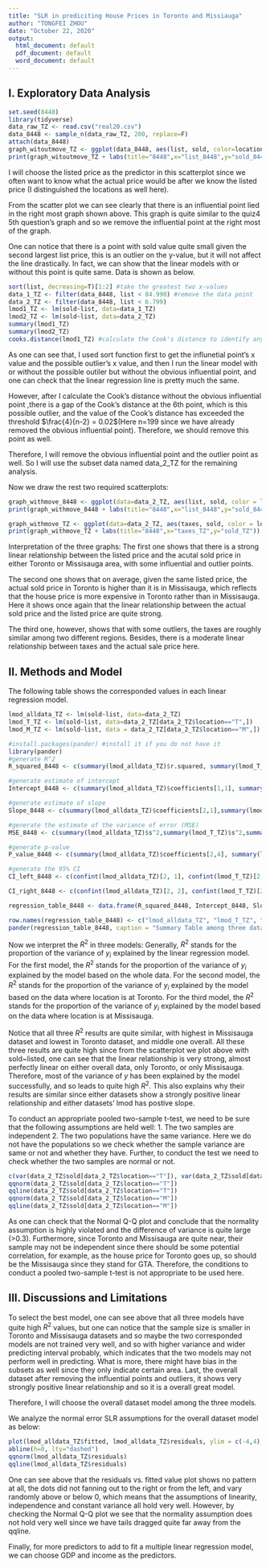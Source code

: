 ---
title: "SLR in prediciting House Prices in Toronto and Missiauga"
author: "TONGFEI ZHOU"
date: "October 22, 2020"
output:
  html_document: default
  pdf_document: default
  word_document: default
---

## I. Exploratory Data Analysis
```{r, echo=FALSE, message=FALSE, warning=FALSE}
set.seed(8448)
library(tidyverse)
data_raw_TZ <- read.csv("real20.csv")
data_8448 <- sample_n(data_raw_TZ, 200, replace=F)
attach(data_8448)
graph_witoutmove_TZ <- ggplot(data_8448, aes(list, sold, color=location)) + geom_point()
print(graph_witoutmove_TZ + labs(title="8448",x="list_8448",y="sold_8448"))
```

I will choose the listed price as the predictor in this scatterplot since we often want to know what the actual price would be after we know the listed price (I distinguished the locations as well here). 

From the scatter plot we can see clearly that there is an influential point lied in the right most graph shown above. This graph is quite similar to the quiz4 5th question's graph and so we remove the influential point at the right most of the graph. 


One can notice that there is a point with sold value quite small given the second largest list price, this is an outlier on the y-value, but it will not affect the line drastically. In fact, we can show that the linear models with or without this point is quite same. Data is shown as below.

```{r, echo=FALSE}
sort(list, decreasing=T)[1:2] #take the greatest two x-values
data_1_TZ <- filter(data_8448, list < 84.990) #remove the data point
data_2_TZ <- filter(data_8448, list < 6.799)
lmod1_TZ <- lm(sold~list, data=data_1_TZ)
lmod2_TZ <- lm(sold~list, data=data_2_TZ)
summary(lmod1_TZ)
summary(lmod2_TZ)
cooks.distance(lmod1_TZ) #calculate the Cook's distance to identify any potential influential, leverage or noteworthy points.
```

As one can see that, I used sort function first to get the influnetial point's x value and the possible outlier's x value, and then I run the linear model with or without the possible outiler but without the obvious influential point, and one can check that the linear regression line is pretty much the same. 

However, after I calculate the Cook's distance without the obvious influential point ,there is a gap of the Cook's distance at the 6th point, which is this possible outlier, and the value of the Cook's distance has exceeded the threshold $\frac{4}{n-2} = 0.02$(Here n=199 since we have already removed the obvious influential point). Therefore, we should remove this point as well.

Therefore, I will remove the obvious influential point and the outlier point as well. So I will use the subset data named data_2_TZ for the remaining analysis. 

Now we draw the rest two required scatterplots:

```{r, echo=FALSE, warning=FALSE}
graph_withmove_8448 <- ggplot(data=data_2_TZ, aes(list, sold, color = location)) + geom_point()
print(graph_withmove_8448 + labs(title="8448",x="list_8448",y="sold_8448"))

graph_withmove_TZ <- ggplot(data=data_2_TZ, aes(taxes, sold, color = location)) + geom_point()
print(graph_withmove_TZ + labs(title="8448",x="taxes_TZ",y="sold_TZ"))
```

Interpretation of the three graphs:
The first one shows that there is a strong linear relationship between the listed price and the acutal sold price in either Toronto or Missisauga area, with some influential and outlier points.

The second one shows that on average, given the same listed price, the actual sold price in Toronto is higher than it is in Missisauga, which reflects that the house price is more expensive in Toronto rather than in Missisauga. Here it shows once again that the linear relationship between the actual sold price and the listed price are quite strong.

The third one, however, shows that with some outliers, the taxes are roughly similar among two different regions. Besides, there is a moderate linear relationship between taxes and the actual sale price here.

## II. Methods and Model
The following table shows the corresponded values in each linear regression model.

```{r, echo=FALSE}
lmod_alldata_TZ <- lm(sold~list, data=data_2_TZ)
lmod_T_TZ <- lm(sold~list, data=data_2_TZ[data_2_TZ$location=="T",])
lmod_M_TZ <- lm(sold~list, data = data_2_TZ[data_2_TZ$location=="M",])
```

```{r, echo=FALSE, message=FALSE, warning=FALSE}
#install.packages(pander) #install it if you do not have it
library(pander)
#generate R^2
R_squared_8448 <- c(summary(lmod_alldata_TZ)$r.squared, summary(lmod_T_TZ)$r.squared, summary(lmod_M_TZ)$r.squared)

#generate estimate of intercept
Intercept_8448 <- c(summary(lmod_alldata_TZ)$coefficients[1,1], summary(lmod_T_TZ)$coefficients[1,1],summary(lmod_M_TZ)$coefficients[1,1])

#generate estimate of slope
Slope_8448 <- c(summary(lmod_alldata_TZ)$coefficients[2,1],summary(lmod_T_TZ)$coefficients[2,1],summary(lmod_M_TZ)$coefficients[2,1])

#generate the estimate of the variance of error (MSE)
MSE_8448 <- c(summary(lmod_alldata_TZ)$s^2,summary(lmod_T_TZ)$s^2,summary(lmod_M_TZ)$s^2)

#generate p-value
P_value_8448 <- c(summary(lmod_alldata_TZ)$coefficients[2,4], summary(lmod_T_TZ)$coefficients[2,4],summary(lmod_M_TZ)$coefficients[2,4])

#generate the 95% CI
CI_left_8448 <- c(confint(lmod_alldata_TZ)[2, 1], confint(lmod_T_TZ)[2, 1], confint(lmod_M_TZ)[2, 1])

CI_right_8448 <- c(confint(lmod_alldata_TZ)[2, 2], confint(lmod_T_TZ)[2, 2], confint(lmod_M_TZ)[2, 2])

regression_table_8448 <- data.frame(R_squared_8448, Intercept_8448, Slope_8448, MSE_8448, P_value_8448, CI_left_8448, CI_right_8448)

row.names(regression_table_8448) <- c("lmod_alldata_TZ", "lmod_T_TZ", "lmod_M_TZ")
pander(regression_table_8448, caption = "Summary Table among three data sets")
```


Now we interpret the $R^2$ in three models:
Generally, $R^2$ stands for the proportion of the variance of $y_i$ explained by the linear regression model.
For the first model, the $R^2$ stands for the proportion of the variance of $y_i$ explained by the model based on the whole data.
For the second model, the $R^2$ stands for the proportion of the variance of $y_i$ explained by the model based on the data where location is at Toronto.
For the third model, the $R^2$ stands for the proportion of the variance of $y_i$ explained by the model based on the data where location is at Missisauga.

Notice that all three $R^2$ results are quite similar, with highest in Missisauga dataset and lowest in Toronto dataset, and middle one overall. All these three results are quite high since from the scatterplot we plot above with sold~listed, one can see that the linear relationship is very strong, almost perfectly linear on either overall data, only Toronto, or only Missisauga. Therefore, most of the variance of $y$ has been explained by the model successfully, and so leads to quite high $R^2$. This also explains why their results are similar since either datasets show a strongly positive linear relationship and either datasets' lmod has postive slope.


To conduct an appropriate pooled two-sample t-test, we need to be sure that the following assumptions are held well:
1. The two samples are independent
2. The two populations have the same variance.
Here we do not have the populations so we check whether the sample variance are same or not and whether they have.
Further, to conduct the test we need to check whether the two samples are normal or not.

```{r, echo=FALSE}
c(var(data_2_TZ$sold[data_2_TZ$location=="T"]), var(data_2_TZ$sold[data_2_TZ$location=="M"]))
qqnorm(data_2_TZ$sold[data_2_TZ$location=="T"])
qqline(data_2_TZ$sold[data_2_TZ$location=="T"])
qqnorm(data_2_TZ$sold[data_2_TZ$location=="M"])
qqline(data_2_TZ$sold[data_2_TZ$location=="M"])

```

As one can check that the Normal Q-Q plot and conclude that the normality assumption is highly violated and the difference of variance is quite large (>0.3). Furthermore, since Toronto and Missisauga are quite near, their sample may not be independent since there should be some potential correlation, for example, as the house price for Toronto goes up, so should be the Missisauga since they stand for GTA. Therefore, the conditions to conduct a pooled two-sample t-test is not appropriate to be used here.

## III. Discussions and Limitations
To select the best model, one can see above that all three models have quite high $R^2$ values, but one can notice that the sample size is smaller in Toronto and Missisauga datasets and so maybe the two corresponded models are not trained very well, and so with higher variance and wider predicting interval probably, which indicates that the two models may not perform well in predicting. What is more, there might have bias in the subsets as well since they only indicate certain area. Last, the overall dataset after removing the influential points and outliers, it shows very strongly positive linear relationship and so it is a overall great model.

Therefore, I will choose the overall dataset model among the three models.

We analyze the normal error SLR assumptions for the overall dataset model as below:

```{r, echo=FALSE}
plot(lmod_alldata_TZ$fitted, lmod_alldata_TZ$residuals, ylim = c(-4,4), main="8448")
abline(h=0, lty="dashed")
qqnorm(lmod_alldata_TZ$residuals)
qqline(lmod_alldata_TZ$residuals)
```

One can see above that the residuals vs. fitted value plot shows no pattern at all, the dots did not fanning out to the right or from the left, and vary randomly above or below 0, which means that the assumptions of linearity, independence and constant variance all hold very well. However, by checking the Normal Q-Q plot we see that the normality assumption does not hold very well since we have tails dragged quite far away from the qqline.

Finally, for more predictors to add to fit a multiple linear regression model, we can choose GDP and income as the predictors.